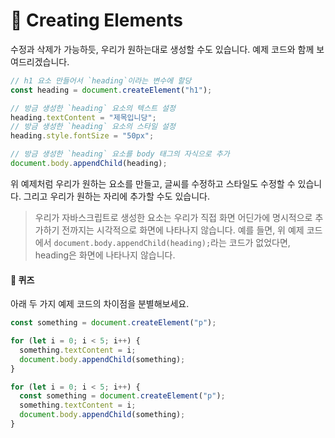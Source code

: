 # 📗  Creating Elements

수정과 삭제가 가능하듯, 우리가 원하는대로 생성할 수도 있습니다. 예제 코드와 함께 보여드리겠습니다.

```javascript
// h1 요소 만들어서 `heading`이라는 변수에 할당
const heading = document.createElement("h1");

// 방금 생성한 `heading` 요소의 텍스트 설정
heading.textContent = "제목입니당";
// 방금 생성한 `heading` 요소의 스타일 설정
heading.style.fontSize = "50px";

// 방금 생성한 `heading` 요소를 body 태그의 자식으로 추가
document.body.appendChild(heading);
```

위 예제처럼 우리가 원하는 요소를 만들고, 글씨를 수정하고 스타일도 수정할 수 있습니다. 그리고 우리가 원하는 자리에 추가할 수도 있습니다.

> 우리가 자바스크립트로 생성한 요소는 우리가 직접 화면 어딘가에 명시적으로 추가하기 전까지는 시각적으로 화면에 나타나지 않습니다. 예를 들면, 위 예제 코드에서 `document.body.appendChild(heading);`라는 코드가 없었다면, heading은 화면에 나타나지 않습니다.

#### 🚨 퀴즈

아래 두 가지 예제 코드의 차이점을 분별해보세요.

```javascript
const something = document.createElement("p");

for (let i = 0; i < 5; i++) {
  something.textContent = i;
  document.body.appendChild(something);
}
```

```javascript
for (let i = 0; i < 5; i++) {
  const something = document.createElement("p");
  something.textContent = i;
  document.body.appendChild(something);
}
```